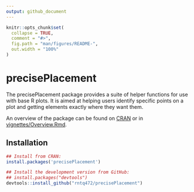 ```yaml
---
output: github_document
---
```


<!-- README.md is generated from README.Rmd. Please edit that file -->

```r
knitr::opts_chunk$set(
  collapse = TRUE,
  comment = "#>",
  fig.path = "man/figures/README-",
  out.width = "100%"
)
```
# precisePlacement

The precisePlacement package provides a suite of helper functions for use with base R plots. It is aimed at helping users identify specific points on a plot and getting elements exactly where they want them.

An overview of the package can be found on [CRAN](https://cran.r-project.org/package=precisePlacement/vignettes/Overview.html) or in [vignettes/Overview.Rmd](https://github.com/rntq472/precisePlacement/blob/master/vignettes/Overview.Rmd).

## Installation

``` r
## Install from CRAN:
install.packages('precisePlacement')

## Install the development version from GitHub:
## install.packages("devtools")
devtools::install_github("rntq472/precisePlacement")

```
